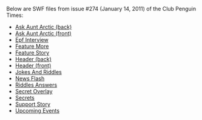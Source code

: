 Below are SWF files from issue #274 (January 14, 2011) of the Club Penguin Times:

*[[Media:News274AskAuntArcticBack.swf|Ask Aunt Arctic (back)]]
*[[Media:News274AskAuntArcticFront.swf|Ask Aunt Arctic (front)]]
*[[Media:News274EpfInterview.swf|Epf Interview]]
*[[Media:News274FeatureMore.swf|Feature More]]
*[[Media:News274FeatureStory.swf|Feature Story]]
*[[Media:News274HeaderBack.swf|Header (back)]]
*[[Media:News274HeaderFront.swf|Header (front)]]
*[[Media:News274JokesAndRiddles.swf|Jokes And Riddles]]
*[[Media:News274NewsFlash.swf|News Flash]]
*[[Media:News274RiddlesAnswers.swf|Riddles Answers]]
*[[Media:News274SecretOverlay.swf|Secret Overlay]]
*[[Media:News274Secrets.swf|Secrets]]
*[[Media:News274SupportStory.swf|Support Story]]
*[[Media:News274UpcomingEvents.swf|Upcoming Events]]
